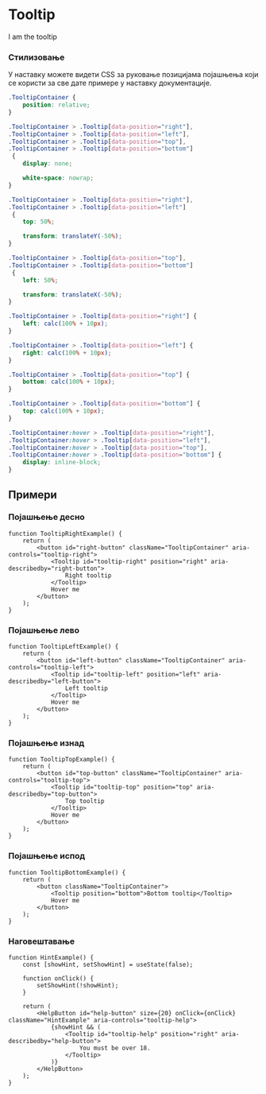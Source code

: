 

<Meta title="Components/Tooltip" component={Tooltip} decorators={[withKnobs]} />

# Tooltip

<Preview>
    <Story name="Preview">
        <Tooltip position={select('position', ['left', 'right', 'top', 'bottom'], 'left')}>
            I am the tooltip
        </Tooltip>
    </Story>
</Preview>

### Стилизовање

У наставку можете видети CSS за руковање позицијама појашњења који се користи за све
дате примере у наставку документације.

```css
.TooltipContainer {
    position: relative;
}

.TooltipContainer > .Tooltip[data-position="right"],
.TooltipContainer > .Tooltip[data-position="left"],
.TooltipContainer > .Tooltip[data-position="top"],
.TooltipContainer > .Tooltip[data-position="bottom"]
 {
    display: none;

    white-space: nowrap;
}

.TooltipContainer > .Tooltip[data-position="right"],
.TooltipContainer > .Tooltip[data-position="left"]
 {
    top: 50%;

    transform: translateY(-50%);
}

.TooltipContainer > .Tooltip[data-position="top"],
.TooltipContainer > .Tooltip[data-position="bottom"]
 {
    left: 50%;

    transform: translateX(-50%);
}

.TooltipContainer > .Tooltip[data-position="right"] {
    left: calc(100% + 10px);
}

.TooltipContainer > .Tooltip[data-position="left"] {
    right: calc(100% + 10px);
}

.TooltipContainer > .Tooltip[data-position="top"] {
    bottom: calc(100% + 10px);
}

.TooltipContainer > .Tooltip[data-position="bottom"] {
    top: calc(100% + 10px);
}

.TooltipContainer:hover > .Tooltip[data-position="right"],
.TooltipContainer:hover > .Tooltip[data-position="left"],
.TooltipContainer:hover > .Tooltip[data-position="top"],
.TooltipContainer:hover > .Tooltip[data-position="bottom"] {
    display: inline-block;
}
```

## Примери

### Појашњење десно

```tsx
function TooltipRightExample() {
	return (
		<button id="right-button" className="TooltipContainer" aria-controls="tooltip-right">
			<Tooltip id="tooltip-right" position="right" aria-describedby="right-button">
				Right tooltip
			</Tooltip>
			Hover me
		</button>
	);
}
```

<Story name="Example (Right)">
    <TooltipRightExample />
</Story>

### Појашњење лево

```tsx
function TooltipLeftExample() {
	return (
		<button id="left-button" className="TooltipContainer" aria-controls="tooltip-left">
			<Tooltip id="tooltip-left" position="left" aria-describedby="left-button">
				Left tooltip
			</Tooltip>
			Hover me
		</button>
	);
}
```

<Story name="Example (Left)">
    <TooltipLeftExample />
</Story>

### Појашњење изнад

```tsx
function TooltipTopExample() {
	return (
		<button id="top-button" className="TooltipContainer" aria-controls="tooltip-top">
			<Tooltip id="tooltip-top" position="top" aria-describedby="top-button">
				Top tooltip
			</Tooltip>
			Hover me
		</button>
	);
}
```

<Story name="Example (Top)">
    <TooltipTopExample />
</Story>

### Појашњење испод

```tsx
function TooltipBottomExample() {
	return (
		<button className="TooltipContainer">
			<Tooltip position="bottom">Bottom tooltip</Tooltip>
			Hover me
		</button>
	);
}
```

<Story name="Example (Bottom)">
    <TooltipBottomExample />
</Story>

### Наговештавање

```tsx
function HintExample() {
	const [showHint, setShowHint] = useState(false);

	function onClick() {
		setShowHint(!showHint);
	}

	return (
		<HelpButton id="help-button" size={20} onClick={onClick} className="HintExample" aria-controls="tooltip-help">
			{showHint && (
				<Tooltip id="tooltip-help" position="right" aria-describedby="help-button">
					You must be over 18.
				</Tooltip>
			)}
		</HelpButton>
	);
}
```

<Story name="Example (Hint)">
	<HintExample />
</Story>